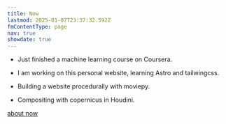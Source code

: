 ```yaml
---
title: Now
lastmod: 2025-01-07T23:37:32.592Z
fmContentType: page
nav: true
showdate: true
---
```


- Just finished a machine learning course on Coursera.

- I am working on this personal website, learning Astro and tailwingcss.

- Building a website procedurally with moviepy.

- Compositing with copernicus in Houdini.


[about now](https://nownownow.com/about)